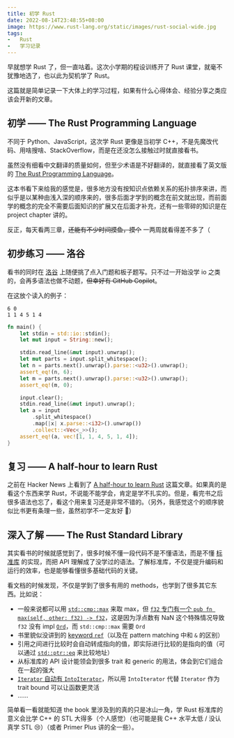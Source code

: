 ```yaml
---
title: 初学 Rust
date: 2022-08-14T23:48:55+08:00
image: https://www.rust-lang.org/static/images/rust-social-wide.jpg
tags:
-   Rust
-   学习记录
---
```


早就想学 Rust 了，但一直咕着。这次小学期的程设训练开了 Rust 课堂，就毫不犹豫地选了，也以此为契机学了 Rust。

这篇就是简单记录一下大体上的学习过程，如果有什么心得体会、经验分享之类应该会开新的文章。

<Excerpt />

## 初学 —— The Rust Programming Language

不同于 Python、JavaScript，这次学 Rust 更像是当初学 C++，不是先魔改代码、用啥搜啥、StackOverflow，而是在还没怎么接触过时就直接看书。

虽然没有细看中文翻译的质量如何，但至少术语是不好翻译的，就直接看了英文版的 [The Rust Programming Language](https://doc.rust-lang.org/book/)。

这本书看下来给我的感觉是，很多地方没有按知识点依赖关系的拓扑排序来讲，而似乎是以某种由浅入深的顺序来的，很多后面才学到的概念在前文就出现，而前面学的概念的完全不需要后面知识的扩展又在后面才补充，还有一些零碎的知识是在 project chapter 讲的。

反正，每天看两三章，~~还能有不少时间摸鱼，摸个~~ 一两周就看得差不多了（

## 初步练习 —— 洛谷

看书的同时在 [洛谷](https://www.luogu.com.cn/) 上随便挑了点入门题和板子题写。只不过一开始没学 io 之类的，会再多语法也做不动题，~~但幸好有 GitHub Copilot~~。

在这放个读入的例子：

```
6 0
1 1 4 5 1 4
```

```rust
fn main() {
    let stdin = std::io::stdin();
    let mut input = String::new();

    stdin.read_line(&mut input).unwrap();
    let mut parts = input.split_whitespace();
    let n = parts.next().unwrap().parse::<u32>().unwrap();
    assert_eq!(n, 6);
    let m = parts.next().unwrap().parse::<u32>().unwrap();
    assert_eq!(m, 0);

    input.clear();
    stdin.read_line(&mut input).unwrap();
    let a = input
        .split_whitespace()
        .map(|x| x.parse::<i32>().unwrap())
        .collect::<Vec<_>>();
    assert_eq!(a, vec![1, 1, 4, 5, 1, 4]);
}
```

## 复习 —— A half-hour to learn Rust

之前在 Hacker News 上看到了 [A half-hour to learn Rust](https://fasterthanli.me/articles/a-half-hour-to-learn-rust) 这篇文章。如果真的是看这个东西来学 Rust，不说能不能学会，肯定是学不扎实的。但是，看完书之后很多语法也忘了，看这个用来复习还是非常不错的。（另外，我感觉这个的顺序貌似比书更有条理一些，虽然初学不一定友好 🤔）

## 深入了解 —— The Rust Standard Library

其实看书的时候就感觉到了，很多时候不懂一段代码不是不懂语法，而是不懂 [标准库](https://doc.rust-lang.org/stable/std/) 的实现，而把 API 理解成了没学过的语法。了解标准库，不仅是提升编码和运行的效率，也是能够看懂很多基础代码的关键。

看文档的时候发现，不仅是学到了很多有用的 methods，也学到了很多其它东西。比如说：

-   一般来说都可以用 [`std::cmp::max`](https://doc.rust-lang.org/stable/std/cmp/fn.max.html) 来取 max，但 [`f32` 专门有一个 `pub fn max(self, other: f32) -> f32`](https://doc.rust-lang.org/stable/std/primitive.f32.html#method.max)，这是因为浮点数有 NaN 这个特殊情况导致 `f32` 没有 impl [`Ord`](https://doc.rust-lang.org/stable/std/cmp/trait.Ord.html)，而 `std::cmp::max` 需要 `Ord`
-   书里貌似没讲到的 [keyword `ref`](https://doc.rust-lang.org/stable/std/keyword.ref.html)（以及在 pattern matching 中和 `&` 的区别）
-   引用之间进行比较时会自动转成指向的值，即实际进行比较的是指向的值（可以通过 [`std::ptr::eq`](https://doc.rust-lang.org/stable/std/ptr/fn.eq.html) 来比较地址）
-   从标准库的 API 设计能领会到很多 trait 和 generic 的用法，体会到它们组合在一起的强大
-   [`Iterator` 自动有 `IntoIterator`](https://doc.rust-lang.org/std/iter/index.html#for-loops-and-intoiterator)，所以用 `IntoIterator` 代替 `Iterator` 作为 trait bound 可以让函数更灵活
-   ……

简单看一看就能知道 the book 里涉及到的真的只是冰山一角，学 Rust 标准库的意义会比学 C++ 的 STL 大得多（个人感觉）（也可能是我 C++ 水平太低 / 没认真学 STL 😢）（或者 Primer Plus 讲的全一些）。
